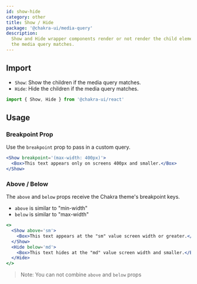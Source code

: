 ```yaml
---
id: show-hide
category: other
title: Show / Hide
package: '@chakra-ui/media-query'
description:
  Show and Hide wrapper components render or not render the child elements if
  the media query matches.
---
```


## Import

- `Show`: Show the children if the media query matches.
- `Hide`: Hide the children if the media query matches.

```js
import { Show, Hide } from '@chakra-ui/react'
```

## Usage

### Breakpoint Prop

Use the `breakpoint` prop to pass in a custom query.

```jsx
<Show breakpoint='(max-width: 400px)'>
  <Box>This text appears only on screens 400px and smaller.</Box>
</Show>
```

### Above / Below

The `above` and `below` props receive the Chakra theme's breakpoint keys.

- `above` is similar to "min-width"
- `below` is similar to "max-width"

```jsx
<>
  <Show above='sm'>
    <Box>This text appears at the "sm" value screen width or greater.</Box>
  </Show>
  <Hide below='md'>
    <Box>This text hides at the "md" value screen width and smaller.</Box>
  </Hide>
</>
```

> Note: You can not combine `above` and `below` props
